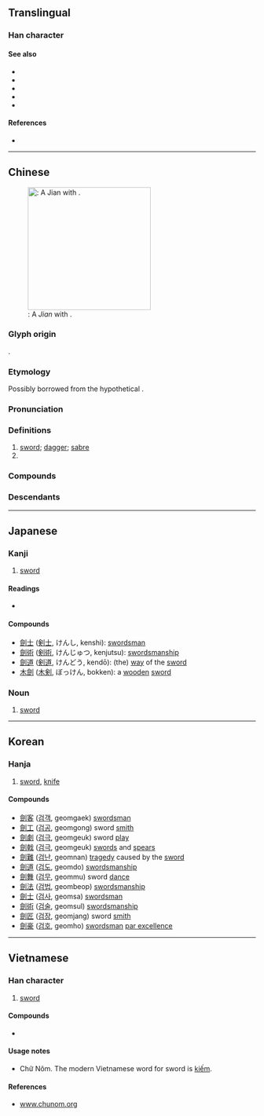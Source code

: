 {{character info/new}}
{{also|剑}}
==Translingual==
{{Han simplified forms|劍|剣|剑}}

===Han character===
{{Han char|rn=18|rad=刀|as=13|sn=15|four=82800|canj=OOLN|ids=⿰僉刂}}

====See also====
* {{l|mul|鋏}}
* {{l|mul|铗}}
* {{l|mul|刀}}
* {{l|mul|鍔}}
* {{l|mul|锷}}

====References====
* {{Han ref|kx=0144.450|dkj=02228|dj=0326.040|hdz=10358.100|uh=528D|ud=21133|bh=BC43|bd=48195}}

----

==Chinese==
{{zh-forms|s=剑|alt=劒,劔,釖,釼,鐱}}
{{zh-wp|zh|en:Jian}}
[[File:Jian (sword).jpg|thumb|250px|{{lang|zh|劍}}: A ''Jian'' with {{m|zh|鞘|tr=qiào||[[scabbard]]}}.]]

===Glyph origin===
{{Han etym}}
{{Han compound|僉|刀|alt2=刂|ls=psc|c1=p|c2=s}}.

===Etymology===
Possibly borrowed from the hypothetical {{etyl|tut-pro|zh}} {{m|tut-pro|*k`èmá|gloss=sharp, sharp tool}}.

===Pronunciation===
{{zh-pron
|m=jiàn
|c=gim3
|h=pfs=kiam
|md=giéng
|mn=kiàm
|w=2ji
|mc=y
|oc=y
|cat=n,pn
}}

===Definitions===
{{zh-hanzi}}

# [[sword]]; [[dagger]]; [[sabre]]
# {{surname|lang=zh}}

===Compounds===
{{zh-der|劍術|劍客|刀劍|舞劍|雙刃劍|劍俠|劍拔弩張|劍眉|劍舞|花劍|佩劍|重劍|銳劍|仗劍|劍山|吞劍|劍水蚤|劍龍|劍橋|劍眉星眼|口蜜腹劍|伏劍|劍尾魚|劍南詩稿|劍氣|劍池|劍外|劍鞘|劍履|劍舌槍脣|劍橋大學|劍頭一吷|劍河|刀山劍樹|劍膽琴心|刀鎗劍戟|劍器|劍柄|劍蘭|三劍客|劍士|三尺劍|弩張劍拔|刀光劍影|延陵掛劍|屨及劍及|太極劍|劍化|劍指|勢劍|劍及履及|劍道|劍潭|尚方寶劍|劍閣|寶劍|劍刃|季札掛劍|慧劍|劍麻|劍仙|利劍|刀山劍林|劍旗魚|刀劍無情|借劍殺人|劍合珠還|劍齒象|劍齒虎|劍門山|劍羚|劍樹刀山|劍戟森森|劍南|刻舟求劍|劍魚座|東洋劍|掛劍|盤水加劍|撫劍疾視|擊劍|拊劍|故劍|按劍|琴心劍膽|歐冶鑄劍|提劍汗馬|琴劍飄零|斬馬劍|破山劍|法劍|懼刀避劍|琴劍|故劍情深|求劍刻舟|智慧劍|書劍飄零|揮劍成河|舌劍脣槍|解劍拜仇|齒劍|飛劍|項莊舞劍|豐城劍氣|魚腸劍|賣劍買牛|脣槍舌劍|覺劍|魚藏劍|風刀霜劍|蒲劍|頓劍搖環|跳劍|雄劍|菊花與劍|開荒劍|買牛賣劍|誓劍|西洋劍}}

===Descendants===
{{CJKV||||kiếm}}

----

==Japanese==
{{ja-kanji forms|剣|劍}}

===Kanji===
{{ja-kanji|grade=n|rs=刀13|shin=剣}}

# [[sword]]

====Readings====
* {{ja-readings|goon=[[こん]] (kon)|kanon=[[けん]] (ken)|kun=[[つるぎ]] (tsurugi)}}

====Compounds====
* [[劍士]] ([[剣士]], けんし, kenshi): [[swordsman]]
* [[劍術]] ([[剣術]], けんじゅつ, kenjutsu): [[swordsmanship]]
* [[劍道]] ([[剣道]], けんどう, kendō): (the) [[way]] of the [[sword]]
* [[木劍]] ([[木剣]], ぼっけん, bokken): a [[wooden]] [[sword]]

===Noun===
{{ja-noun|けん|shin=剣}}

# [[sword]]

----

==Korean==

===Hanja===
{{ko-hanja|hangeul=[[검]]|rv=geom|mr=kŏm}}

# [[sword]], [[knife]]

====Compounds====
* [[劍客]] ([[검객]], geomgaek)<!-- (けんかく/けんきゃく) 검사 --> [[swordsman]]
* [[劍工]] ([[검공]], geomgong)<!-- (けん--) 검장 --> sword [[smith]]
* [[劍劇]] ([[검극]], geomgeuk)<!-- (けんげき) 검술극 --> sword [[play]]
* [[劍戟]] ([[검극]], geomgeuk)<!-- (けんげき) 칼과 창, 무기 --> [[sword]]s and [[spear]]s
* [[劍難]] ([[검난]], geomnan)<!-- (けんなん) 칼로 살상당함 --> [[tragedy]] caused by the [[sword]]
* [[劍道]] ([[검도]], geomdo)<!-- (けんどう) 검술 --> [[swordsmanship]]
* [[劍舞]] ([[검무]], geommu)<!-- (けんぶ) 칼춤 --> sword [[dance]]
* [[劍法]] ([[검법]], geombeop)<!-- (けんぽう) 검술 --> [[swordsmanship]]
* [[劍士]] ([[검사]], geomsa)<!-- (けんし) 검객 --> [[swordsman]]
* [[劍術]] ([[검술]], geomsul)<!-- (けんじゅつ) 검도 --> [[swordsmanship]]
* [[劍匠]] ([[검장]], geomjang)<!-- (けん--) 검공 --> sword [[smith]]
* [[劍豪]] ([[검호]], geomho)<!-- (けんごう) 검술의 명인 --> [[swordsman]] [[par excellence]]

----

==Vietnamese==

===Han character===
{{vi-hantu|[[kiếm]], [[ghém]], [[gươm]], [[kém]], [[chém]], [[sớm]]|rs=刀13}}

# [[sword]]

====Compounds====
* {{l|vi|劍術|tr=[[kiếm thuật]]}}

====Usage notes====
* Chữ Nôm. The modern Vietnamese word for sword is [[kiếm]].

====References====
* [http://www.chunom.org/pages/劍 www.chunom.org]